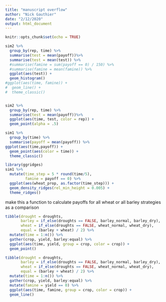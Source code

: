 ```yaml
---
title: "manuscript overflow"
author: "Nick Gauthier"
date: "2/12/2020"
output: html_document
---
```


```r
knitr::opts_chunk$set(echo = TRUE)
```

```r
sim2 %>%
  group_by(rep, time) %>%
  summarise(test = mean(payoff))%>%
  summarise(test = mean(test)) %>%
  #summarise(famine = sum(payoff == 0) / 150) %>%
  #summarise(famine = mean(famine)) %>%
  ggplot(aes(test)) +
  geom_histogram()
#ggplot(aes(time, famine)) +
#  geom_line() +
#  theme_classic()


sim2 %>%
  group_by(rep, time) %>%
  summarise(test = mean(payoff))%>%
  ggplot(aes(time, test, color = rep)) +
  geom_point(alpha = .5)
```

```r
sim1 %>%
  group_by(time) %>%
  summarise(payoff = mean(payoff)) %>%
ggplot(aes(time,payoff)) +
  geom_point(aes(color = time)) +
  theme_classic()
```

```r
library(ggridges)
sim1 %>%
  mutate(time_step = 5 * round(time/5),
         famine = payoff == 0) %>%
  ggplot(aes(wheat_prop, as.factor(time_step))) +
  geom_density_ridges(rel_min_height = 0.005) +
  theme_ridges()
```



make this a function to calculate payoffs for all wheat or all barley strategies as a comparison
```r
tibble(drought = droughts,
       barley = if_else(droughts == FALSE, barley_normal, barley_dry),
       wheat = if_else(droughts == FALSE, wheat_normal, wheat_dry),
       equal = (barley + wheat) / 2) %>%
  mutate(time = 1:n()) %>%
  gather(crop, yield, barley:equal) %>%
  ggplot(aes(time, yield, group = crop, color = crop)) +
  geom_point()
```

```r
tibble(drought = droughts,
       barley = if_else(droughts == FALSE, barley_normal, barley_dry),
       wheat = if_else(droughts == FALSE, wheat_normal, wheat_dry),
       equal = (barley + wheat) / 2) %>%
  mutate(time = 1:n()) %>%
  gather(crop, yield, barley:equal) %>%
  mutate(famine = yield == 0) %>%
  ggplot(aes(time, famine, group = crop, color = crop)) +
  geom_line()
```
